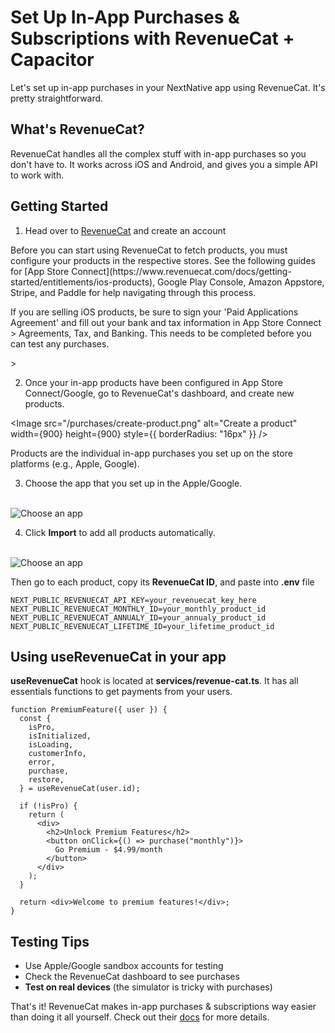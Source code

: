 
# Set Up In-App Purchases & Subscriptions with RevenueCat + Capacitor

Let's set up in-app purchases in your NextNative app using RevenueCat. It's pretty straightforward.

## What's RevenueCat?

RevenueCat handles all the complex stuff with in-app purchases so you don't have to. It works across iOS and Android, and gives you a simple API to work with.

## Getting Started

1. Head over to [RevenueCat](https://www.revenuecat.com/) and create an account

<Callout>
  Before you can start using RevenueCat to fetch products, you must configure your products in the respective stores. See the following guides for [App Store Connect](https://www.revenuecat.com/docs/getting-started/entitlements/ios-products), Google Play Console, Amazon Appstore, Stripe, and Paddle for help navigating through this process.

If you are selling iOS products, be sure to sign your 'Paid Applications Agreement' and fill out your bank and tax information in App Store Connect > Agreements, Tax, and Banking. This needs to be completed before you can test any purchases.

</Callout>
>

2. Once your in-app products have been configured in App Store Connect/Google, go to RevenueCat's dashboard, and create new products.

<Image
  src="/purchases/create-product.png"
  alt="Create a product"
  width={900}
  height={900}
  style={{ borderRadius: "16px" }}
/>

<Callout>
  Products are the individual in-app purchases you set up on the store platforms
  (e.g., Apple, Google).
</Callout>

3. Choose the app that you set up in the Apple/Google.

<br />
<Image
  src="/purchases/choose-app.png"
  alt="Choose an app"
  width={900}
  height={900}
  style={{ borderRadius: "16px" }}
/>

4. Click **Import** to add all products automatically.

<br />
<Image
  src="/purchases/import-products.png"
  alt="Choose an app"
  width={900}
  height={900}
  style={{ borderRadius: "16px" }}
/>

Then go to each product, copy its **RevenueCat ID**, and paste into **.env** file

```
NEXT_PUBLIC_REVENUECAT_API_KEY=your_revenuecat_key_here
NEXT_PUBLIC_REVENUECAT_MONTHLY_ID=your_monthly_product_id
NEXT_PUBLIC_REVENUECAT_ANNUALY_ID=your_annualy_product_id
NEXT_PUBLIC_REVENUECAT_LIFETIME_ID=your_lifetime_product_id
```

## Using useRevenueCat in your app

**useRevenueCat** hook is located at **services/revenue-cat.ts**. It has all essentials functions to get payments from your users.

```tsx
function PremiumFeature({ user }) {
  const {
    isPro,
    isInitialized,
    isLoading,
    customerInfo,
    error,
    purchase,
    restore,
  } = useRevenueCat(user.id);

  if (!isPro) {
    return (
      <div>
        <h2>Unlock Premium Features</h2>
        <button onClick={() => purchase("monthly")}>
          Go Premium - $4.99/month
        </button>
      </div>
    );
  }

  return <div>Welcome to premium features!</div>;
}
```

## Testing Tips

- Use Apple/Google sandbox accounts for testing
- Check the RevenueCat dashboard to see purchases
- **Test on real devices** (the simulator is tricky with purchases)

That's it! RevenueCat makes in-app purchases & subscriptions way easier than doing it all yourself. Check out their [docs](https://docs.revenuecat.com/docs) for more details.
